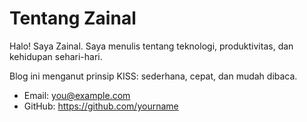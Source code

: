 # Tentang Zainal

Halo! Saya Zainal. Saya menulis tentang teknologi, produktivitas, dan kehidupan sehari-hari.

Blog ini menganut prinsip KISS: sederhana, cepat, dan mudah dibaca.

- Email: you@example.com
- GitHub: https://github.com/yourname



